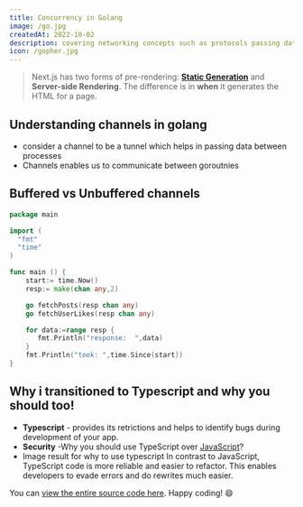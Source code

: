```yaml
---
title: Concurrency in Golang
image: /go.jpg
createdAt: 2022-10-02
description: covering networking concepts such as protocols passing data and channels in go
icon: /gopher.jpg
---
```


> Next.js has two forms of pre-rendering: [**Static
> Generation**](http://next.org) and **Server-side Rendering**. The difference
> is in **when** it generates the HTML for a page.

## Understanding channels in golang

- consider a channel to be a tunnel which helps in passing data between processes
- Channels enables us to communicate between goroutnies

## Buffered vs Unbuffered channels

```go:main.go showLineNumbers
package main

import (
  "fmt"
  "time"
)

func main () {
    start:= time.Now()
    resp:= make(chan any,2)

    go fetchPosts(resp chan any)
    go fetchUserLikes(resp chan any)

    for data:=range resp {
       fmt.Println("response:  ",data)
    }
    fmt.Println("took: ",time.Since(start))
}

```

## Why i transitioned to Typescript and why you should too!

- **Typescript** - provides its retrictions and helps to identify bugs during development of your app.
- **Security** -Why you should use TypeScript over [JavaScript](http://vitejs.dev)?
- Image result for why to use typescript
  In contrast to JavaScript, TypeScript code is more reliable and easier to refactor. This enables developers to evade errors and do rewrites much easier.

You can [view the entire source code here](https://github.com/leerob/youtube-to-mp3). Happy coding! 😄
